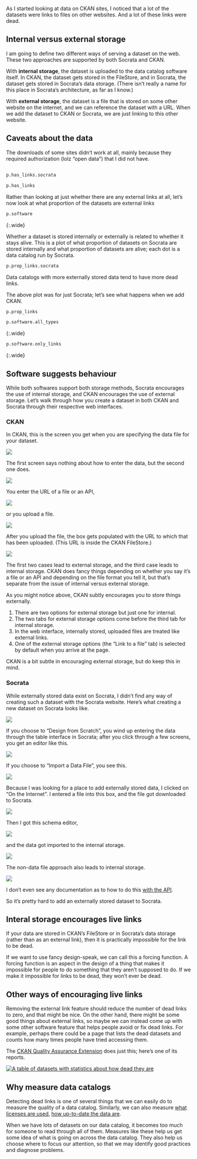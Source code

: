 As I started looking at data on CKAN sites, I noticed that a lot of the
datasets were links to files on other websites. And a lot of these links
were dead.

## Internal versus external storage
I am going to define two different ways of serving a dataset on the web.
These two approaches are supported by both Socrata and CKAN.

With **internal storage**, the dataset is uploaded to the data catalog software
itself. In CKAN, the dataset gets stored in the FileStore, and in Socrata,
the dataset gets stored in Socrata's data storage. (There isn't really a
name for this place in Socrata's architecture, as far as I know.)

With **external storage**, the dataset is a file that is stored on some other
website on the internet, and we can reference the dataset with a URL. When we
add the dataset to CKAN or Socrata, we are just linking to this other website.

## Caveats about the data
The downloads of some sites didn't work at all, mainly because they required
authorization (lolz "open data") that I did not have.


##

```r
p.has_links.socrata
```

```r
p.has_links
```

Rather than looking at just whether there are any external links at all,
let's now look at what proportion of the datasets are external links

```r
p.software
```
{:.wide}

Whether a dataset is stored internally or externally is related to whether it
stays alive. This is a plot of what proportion of datasets on Socrata are stored
internally and what proportion of datasets are alive; each dot is a data catalog
run by Socrata.


```r
p.prop_links.socrata
```

Data catalogs with more externally stored data tend to have more dead links.

The above plot was for just Socrata; let's see what happens when we add CKAN.

<!--
here's a relationship it's harder (practically
impossible) to have dead links on internally stored data. 
As I explain [below](#software-suggests-behaviour),
-->

```r
p.prop_links
```



```r
p.software.all_types
```
{:.wide}


```r
p.software.only_links
```
{:.wide}


## Software suggests behaviour
While both softwares support both storage methods, Socrata encourages the
use of internal storage, and CKAN encourages the use of external storage.
Let's walk through how you create a dataset in both CKAN and Socrata through
their respective web interfaces.

### CKAN
In CKAN, this is the screen you get when you are specifying the data file
for your dataset.

![](ckan-1.png)

The first screen says nothing about how to enter the data, but the second one does.

![](ckan-2.png)

You enter the URL of a file or an API,

![](ckan-3.png)

or you upload a file.

![](ckan-4.png)

After you upload the file, the box gets populated with the URL to which that
has been uploaded. (This URL is inside the CKAN FileStore.)

![](ckan-5.png)

The first two cases lead to external storage, and
the third case leads to internal storage.
CKAN does fancy things depending on whether you say it's a file or an API
and depending on the file format you tell it, but that's separate from the
issue of internal versus external storage.

As you might notice above, CKAN subtly encourages you to store things externally.

1. There are two options for external storage but just one for internal.
2. The two tabs for external storage options come before the third tab for
    internal storage.
3. In the web interface, internally stored, uploaded files are treated like
    external links.
4. One of the external storage options (the "Link to a file" tab) is selected
    by default when you arrive at the page.

CKAN is a bit subtle in encouraging external storage, but do keep this in mind.

### Socrata
While externally stored data exist on Socrata, I didn't find any way of creating
such a dataset with the Socrata website. Here's what creating a new dataset on 
Socrata looks like.

![](socrata-start.png)

If you choose to "Design from Scratch", you wind up entering the data through
the table interface in Socrata; after you click through a few screens, you get
an editor like this.

![](socrata-scratch-2.png)

If you choose to "Import a Data File", you see this.

![](socrata-1.png)

Because I was looking for a place to add externally stored data, I clicked on
"On the Internet". I entered a file into this box, and the file got downloaded
to Socrata.

![](socrata-2.png)

Then I got this schema editor,

![](socrata-3.png)

and the data got imported to the internal storage.

![](socrata-5.png)

The non-data file approach also leads to internal storage.

![](socrata-non-data.png)

I don't even see any documentation as to how to do this
[with the API](http://dev.socrata.com/publishers/importing).

So it's pretty hard to add an externally stored dataset to Socrata.

## Interal storage encourages live links
If your data are stored in CKAN's FileStore or in Socrata's
data storage (rather than as an external link), then it is
practically impossible for the link to be dead.

If we want to use fancy design-speak, we can call this a forcing function.
A forcing function is an aspect in the design of a thing that makes it
impossible for people to do something that they aren't supposed to do.
If we make it impossible for links to be dead, they won't ever be dead.

## Other ways of encouraging live links
Removing the external link feature should reduce the number of dead links
to zero, and that might be nice. On the other hand, there might be some good
things about external links, so maybe we can instead come up with some other
software feature that helps people avoid or fix dead links. For example,
perhaps there could be a page that lists the dead datasets and counts how
many times people have tried accessing them.

The [CKAN Quality Assurance Extension](https://github.com/okfn/ckanext-qa)
does just this; here's one of its reports.

[![A table of datasets with statistics about how dead they are](ckanext-qa.png)](http://data.gov.uk/data/reports/qa/organisation/broken_resource_links/her-majestys-revenue-and-customs)

## Why measure data catalogs
Detecting dead links is one of several things that we can easily do to
measure the quality of a data catalog. Similarly, we can also measure
[what licenses are used](/!/open-data-licensing),
[how up-to-date the data are](/!/data-updatedness).

When we have lots of datasets on our data catalog, it becomes too much
for someone to read through all of them. Measures like these help us get
some idea of what is going on across the data catalog. They also help us
choose where to focus our attention, so that we may identify good
practices and diagnose problems.
